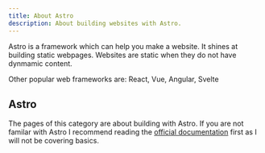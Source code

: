 ```yaml
---
title: About Astro
description: About building websites with Astro.
---
```


Astro is a framework which can help you make a website. It shines at building static webpages. Websites are static when they do not have dynmamic content.

Other popular web frameworks are: React, Vue, Angular, Svelte

## Astro

The pages of this category are about building with Astro. If you are not familar with Astro I recommend reading the [official documentation](https://astro.build/) first as I will not be covering basics.